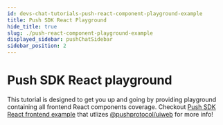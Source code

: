 ```yaml
---
id: devs-chat-tutorials-push-react-component-playground-example
title: Push SDK React Playground
hide_title: true
slug: ./push-react-component-playground-example
displayed_sidebar: pushChatSidebar
sidebar_position: 2
---
```


# Push SDK React playground
This tutorial is designed to get you up and going by providing playground containing all frontend React components coverage. Checkout [Push SDK React frontend example](https://github.com/ethereum-push-notification-service/push-sdk/tree/main/packages/examples/sdk-frontend-react) that utlizes [@pushprotocol/uiweb](https://www.npmjs.com/package/@pushprotocol/uiweb) for more info!

<head>
  <title>Push SDK React playground tutorial | Push Chat | Push Documentation</title>
</head>

